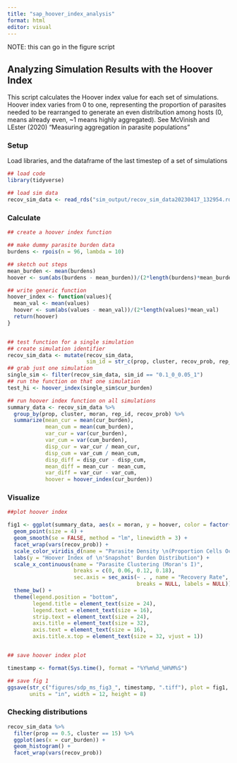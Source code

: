 ```yaml
---
title: "sap_hoover_index_analysis"
format: html
editor: visual
---
```


NOTE: this can go in the figure script

## Analyzing Simulation Results with the Hoover Index

This script calculates the Hoover index value for each set of simulations. Hoover index varies from 0 to one, representing the proportion of parasites needed to be rearranged to generate an even distribution among hosts (0, means already even, \~1 means highly aggregated). See McVinish and LEster (2020) "Measuring aggregation in parasite populations"

### Setup

Load libraries, and the dataframe of the last timestep of a set of simulations

```r
## load code
library(tidyverse)

## load sim data
recov_sim_data <- read_rds("sim_output/recov_sim_data20230417_132954.rds")
```

### Calculate

```r

## create a hoover index function

## make dummy parasite burden data
burdens <- rpois(n = 96, lambda = 10)

## sketch out steps
mean_burden <- mean(burdens)
hoover <- sum(abs(burdens - mean_burden))/(2*length(burdens)*mean_burden)

## write generic function
hoover_index <- function(values){
  mean_val <- mean(values)
  hoover <- sum(abs(values - mean_val))/(2*length(values)*mean_val)
  return(hoover)
}


## test function for a single simulation
## create simulation identifier
recov_sim_data <- mutate(recov_sim_data,
                         sim_id = str_c(prop, cluster, recov_prob, rep_id, sep = "_"))
## grab just one simulation
single_sim <- filter(recov_sim_data, sim_id == "0.1_0_0.05_1")
## run the function on that one simulation
test_hi <- hoover_index(single_sim$cur_burden)

## run hoover index function on all simulations
summary_data <- recov_sim_data %>%
  group_by(prop, cluster, moran, rep_id, recov_prob) %>%
  summarize(mean_cur = mean(cur_burden),
            mean_cum = mean(cum_burden),
            var_cur = var(cur_burden),
            var_cum = var(cum_burden),
            disp_cur = var_cur / mean_cur,
            disp_cum = var_cum / mean_cum,
            disp_diff = disp_cur - disp_cum,
            mean_diff = mean_cur - mean_cum,
            var_diff = var_cur - var_cum,
            hoover = hoover_index(cur_burden))


```

### Visualize

```r

##plot hoover index

fig1 <- ggplot(summary_data, aes(x = moran, y = hoover, color = factor(prop))) +
  geom_point(size = 4) +
  geom_smooth(se = FALSE, method = "lm", linewidth = 3) +
  facet_wrap(vars(recov_prob)) +
  scale_color_viridis_d(name = "Parasite Density \n(Proportion Cells Occupied)") +
  labs(y = "Hoover Index of \n'Snapshot' Burden Distribution") +
  scale_x_continuous(name = "Parasite Clustering (Moran's I)",
                     breaks = c(0, 0.06, 0.12, 0.18),
                     sec.axis = sec_axis(~ . , name = "Recovery Rate", 
                                         breaks = NULL, labels = NULL)) +
  theme_bw() +
  theme(legend.position = "bottom",
        legend.title = element_text(size = 24),
        legend.text = element_text(size = 16),
        strip.text = element_text(size = 24),
        axis.title = element_text(size = 32),
        axis.text = element_text(size = 16),
        axis.title.x.top = element_text(size = 32, vjust = 1))


## save hoover index plot

timestamp <- format(Sys.time(), format = "%Y%m%d_%H%M%S")

## save fig 1
ggsave(str_c("figures/sdp_ms_fig3_", timestamp, ".tiff"), plot = fig1,
       units = "in", width = 12, height = 8)
```

### Checking distributions

```r

recov_sim_data %>%
  filter(prop == 0.5, cluster == 15) %>%
  ggplot(aes(x = cur_burden)) +
  geom_histogram() +
  facet_wrap(vars(recov_prob))
```
